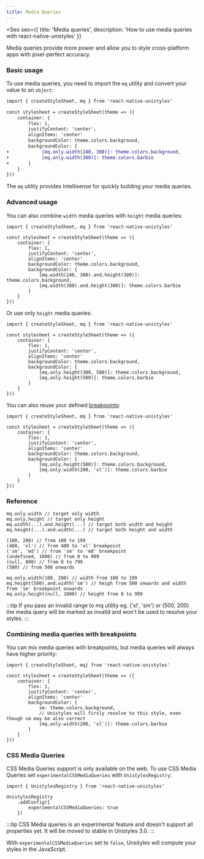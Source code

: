 ```yaml
---
title: Media Queries
---
```



<Seo
    seo={{
        title: 'Media queries',
        description: 'How to use media queries with react-native-unistyles'
    }}
>

Media queries provide more power and allow you to style cross-platform apps with pixel-perfect accuracy.

### Basic usage

To use media queries, you need to import the `mq` utility and convert your value to an `object`:

```diff lang="tsx" /mq/ del="backgroundColor: theme.colors.background,"  ins="backgroundColor: {"
import { createStyleSheet, mq } from 'react-native-unistyles'

const stylesheet = createStyleSheet(theme => ({
    container: {
        flex: 1,
        justifyContent: 'center',
        alignItems: 'center'
        backgroundColor: theme.colors.background,
        backgroundColor: {
+            [mq.only.width(240, 380)]: theme.colors.background,
+            [mq.only.width(380)]: theme.colors.barbie
+       }
    }
}))
```

The `mq` utility provides Intellisense for quickly building your media queries.

### Advanced usage

You can also combine `width` media queries with `height` media queries:

```tsx /mq/
import { createStyleSheet, mq } from 'react-native-unistyles'

const stylesheet = createStyleSheet(theme => ({
    container: {
        flex: 1,
        justifyContent: 'center',
        alignItems: 'center'
        backgroundColor: theme.colors.background,
        backgroundColor: {
            [mq.width(240, 380).and.height(300)]: theme.colors.background,
            [mq.width(380).and.height(300)]: theme.colors.barbie
        }
    }
}))
```

Or use only `height` media queries:

```tsx /mq/
import { createStyleSheet, mq } from 'react-native-unistyles'

const stylesheet = createStyleSheet(theme => ({
    container: {
        flex: 1,
        justifyContent: 'center',
        alignItems: 'center'
        backgroundColor: theme.colors.background,
        backgroundColor: {
            [mq.only.height(300, 500)]: theme.colors.background,
            [mq.only.height(500)]: theme.colors.barbie
        }
    }
}))
```

You can also reuse your defined [breakpoints](/reference/breakpoints/):

```tsx /xl/
import { createStyleSheet, mq } from 'react-native-unistyles'

const stylesheet = createStyleSheet(theme => ({
    container: {
        flex: 1,
        justifyContent: 'center',
        alignItems: 'center'
        backgroundColor: theme.colors.background,
        backgroundColor: {
            [mq.only.height(500)]: theme.colors.background,
            [mq.only.width(200, 'xl')]: theme.colors.barbie
        }
    }
}))
```

### Reference

```shell title="Available combinations"
mq.only.width // target only width
mq.only.height // target only height
mq.width(...).and.height(...) // target both width and height
mq.height(...).and.width(...) // target both height and width
```

```shell title="Available values"
(100, 200) // from 100 to 199
(400, 'xl') // from 400 to 'xl' breakpoint
('sm', 'md') // from 'sm' to 'md' breakpoint
(undefined, 1000) // from 0 to 999
(null, 800) // from 0 to 799
(500) // from 500 onwards
```

```shell title="Full example"
mq.only.width(100, 200) // width from 100 to 199
mq.height(500).and.width('sm') // heigh from 500 onwards and width from 'sm' breakpoint onwards
mq.only.height(null, 1000) // height from 0 to 999
```

:::tip
If you pass an invalid range to mq utility eg. ('xl', 'sm') or (500, 200) the media query will be marked as invalid and won't be used to resolve your styles.
:::

### Combining media queries with breakpoints

You can mix media queries with breakpoints, but media queries will always have higher priority:

```tsx
import { createStyleSheet, mq} from 'react-native-unistyles'

const stylesheet = createStyleSheet(theme => ({
    container: {
        flex: 1,
        justifyContent: 'center',
        alignItems: 'center'
        backgroundColor: {
            sm: theme.colors.background,
            // Unistyles will firsly resolve to this style, even though sm may be also correct
            [mq.only.width(200, 'xl')]: theme.colors.barbie
        }
    }
}))
```

### CSS Media Queries

CSS Media Queries support is only available on the web.
To use CSS Media Queries set `experimentalCSSMediaQueries` with `UnistylesRegistry`:

```tsx /experimentalCSSMediaQueries/
import { UnistylesRegistry } from 'react-native-unistyles'

UnistylesRegistry
    .addConfig({
        experimentalCSSMediaQueries: true
    })
```

:::tip
CSS Media queries is an experimental feature and doesn't support all properties yet.
It will be moved to stable in Unistyles 3.0.
:::

With `experimentalCSSMediaQueries` set to `false`, Unsityles will compute your styles in the JavaScript.

</Seo>
